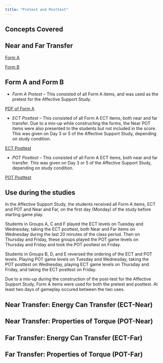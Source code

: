 ```yaml
---
title: "Pretest and Posttest"
---
```


## Concepts Covered

## Near and Far Transfer

[Form A](Instruments/PretestA.pdf)

[Form B](Instruments/PretestB.pdf)

## Form A and Form B

* _Form A Pretest_ -- This consisted of all Form A items, and was used as the pretest for
the Affective Support Study.

[PDF of Form A](Instruments/BigStudyPretest.pdf)

* _ECT Posttest_ -- This consisted of all Form A ECT items, both near and far transfer.  Due to a
mix-up while constructing the forms, the Near POT items were also presented to the students but
not included in the score.  This was given on Day 3 or 5 of the Affective Support Study, depending
on study condition.

[ECT Posttest](Instruments/ECTPosttest.pdf)

* _POT Posttest_ -- This consisted of all Form A ECT items, both near and far transfer.   This was given on Day 3 or 5 of the Affective Support Study, depending
on study condition.

[POT Posttest](Instruments/POTPosttest.pdf)

## Use during the studies

In the Affective Support Study, the students received all Form A items, ECT and POT and Near and Far, 
on the first day (Monday) of the study before starting game play.  

Students in Groups A, C and F played the ECT levels on Tuesday and Wednesday, taking the ECT posttest, 
both Near and Far items on Wednesday during the last 20 minutes of the class period.  Then on Thursday
and Friday, these groups played the POT game levels on Thursday and Friday and took the POT posttest on Friday.

Students in Groups B, D, and E reversed the ordering of the ECT and POT levels.  Playing POT game levels
on Tuesday and Wednesday, taking the POT posttest on Wednesday, playing ECT game levels on Thursday and
Friday, and taking the ECT posttest on Friday.

Due to a mix-up during the construction of the post-test for the Affective Support Study, 
Form A items were used for both the pretest and posttest.  At least two days of gameplay occured
between the two uses.

## Near Transfer:  Energy Can Transfer (ECT-Near)

## Near Transfer: Properties of Torque (POT-Near)

## Far Transfer:  Energy Can Transfer (ECT-Far)

## Far Transfer:  Properties of Torque (POT-Far)